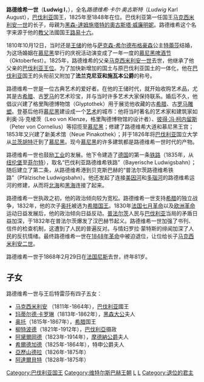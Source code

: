 {{noteTA
|1=zh:奥托; zh-tw:鄂圖
}}
{{Infobox royalty
| name         = 路德维希一世
| image        = Ludwig I of Bavaria.jpg
| image_size   = 250px
| succession   = 巴伐利亞國王
| reign        = 1825年10月13日－1848年3月20日（{{age in years and days|1825|10|13|1848|3|20|age=no}}）
| predecessor  = [[马克西米利安一世_(巴伐利亚国王)|马克西米利安一世]]
| successor    = [[马克西米利安二世_(巴伐利亚国王)|马克西米利安二世]]
| birth_date   = {{birth date|1786|8|25}}
| birth_place  = {{flag|Kingdom of France}}[[斯特拉斯堡|斯特拉斯堡]]
| death_date   = {{death date and age|1868|2|29|1786|8|25}}
| death_place  = {{flag|Second French Empire}}[[尼斯|尼斯]]
| burial_place = [[圣玻尼法修道院|圣玻尼法修道院]]
| spouse       = [[薩克森-希爾德布格豪森的特蕾莎|薩克森-希爾德布格豪森的特蕾莎]]
| issue        = [[马克西米利安二世_(巴伐利亚国王)|马克西米利安二世]]<br>黑森大公夫人玛蒂尔德·卡罗琳<br>希腊国王[[奥托一世_(希腊)|奥托一世]]<br>摄政王[[柳特波德_(巴伐利亚)|柳特波德]]<br>摩德纳公爵夫人[[巴伐利亞的阿黛爾岡德_(1823-1914)|阿黛爾岡德]]<br>泰申公爵夫人[[巴伐利亞的希爾德加德|希尔德加德]]<br>亚历山德拉公主<br>[[巴伐利亞的阿達爾貝特_(1828-1875)|阿达尔貝特王子]]
| full name    = Ludwig Karl August
| house        = [[维特尔斯巴赫王朝|维特尔斯巴赫王朝]]
| father       = [[马克西米利安一世_(巴伐利亚国王)|马克西米利安一世]]
| mother       = [[黑森-達姆施塔特的奧古斯塔·威廉明妮|黑森-達姆施塔特的奧古斯塔·威廉明妮]]
| religion     = [[罗马天主教|罗马天主教]]
}}

'''路德维希一世'''（'''Ludwig I'''，{{bd|1786年|8月25日|1868年|2月29日}}），全名''路德维希·卡尔·奥古斯特''（''Ludwig'' Karl August），[[巴伐利亞王國|巴伐利亚]]国王，1825年至1848年在位。巴伐利亚第一任国王[[马克西米利安一世_(巴伐利亚国王)|马克西米利安一世]]的长子，母親为[[黑森-達姆施塔特的奧古斯塔·威廉明妮|黑森-達姆施塔特的奧古斯塔·威廉明妮]]。路德维希这个名字来源于他的[[教父|教父]]法國国王[[路易十六|路易十六]]。

1810年10月12日，当时还是[[王储|王储]]的他与[[萨克森-希尔德布格豪森|萨克森-希尔德布格豪森]]公主[[薩克森-希爾德布格豪森的特蕾莎|特蕾莎]]结婚，为这场婚姻在[[慕尼黑|慕尼黑]]举行的庆祝活动演变成了一年一度的[[慕尼黑啤酒节|慕尼黑啤酒节]]（Oktoberfest）。1825年，路德维希的父亲[[马克西米利安一世_(巴伐利亚国王)|马克西米利安一世]]去世，他继承了他父亲的[[巴伐利亚统治者列表|巴伐利亚王位]]。为了加快新增加的国土与原巴伐利亚国土的一体化，他在[[巴伐利亚|巴伐利亚]]国王的头衔前又附加了'''法兰克尼亚和施瓦本公爵'''的称号。

路德维希一世是一位古典艺术的爱好者。在他的王储时代，就开始收购艺术品，尤其是古[[希腊|希腊]]、古[[罗马|罗马]]的艺术珍宝，并与当时许多艺术大家保持联系。婚后不久，他倡议兴建了格里陶德博物馆（Glyptothek）用于展览他收藏的古[[希腊|希腊]]、古[[罗马|罗马]][[雕塑|雕塑]]。登基后他将[[慕尼黑|慕尼黑]]建设成一个[[艺术|艺术]]的城市：他将当时著名的艺术家和建筑家如利奥·冯·克棱茨（Leo von Klenze，格里陶德博物馆的设计者）、[[柯内留斯|彼得·冯·柯内留斯]]（Peter von Cornelius）等招揽至[[慕尼黑|慕尼黑]]；修建了路德维希大道和慕尼黑王宫；1853年又兴建了新美术馆（Neue Pinakothek）；并于1826年将[[巴伐利亚|巴伐利亚]]国立大学从[[兰茨胡特|兰茨胡特]]迁到了[[慕尼黑|慕尼黑]]。现今[[慕尼黑|慕尼黑]]的许多建筑都是路德维希一世时代的产物。

路德维希一世也鼓励[[工业|工业]]的发展。他下令建造了[[德国|德国]]的第一条[[鐵路運輸|铁路]]（1835年，从[[纽伦堡|纽伦堡]]至[[菲尔特|菲尔特]]），取名“巴伐利亚路德维希铁路”（Bayerische Ludwigsbahn）；随后建立了第二条，从路德维希港到贝克斯巴赫的“普法尔茨路德维希铁路”（Pfälzische Ludwigsbahn）。他还发起了连接[[美因河|美因河]]和[[多瑙河|多瑙河]]的路德维希运河的修建，从而将[[北海_(大西洋)|北海]]和[[黑海|黑海]]连接了起来。

路德维希一世执政之初，他的政治倾向较为宽松。路德维希一世支持[[希腊|希腊]]的独立战争，1832年，他的次子[[奥托一世_(希腊)|奥托]]被选为[[希腊君主列表|希腊国王]]。1830年[[法国|法国]][[七月革命|七月革命]]以及[[欧洲|欧洲]][[革命|革命]]运动日益发展后，他的政治倾向日益反动。[[普法尔茨|普法尔茨]]人民与[[巴伐利亚|巴伐利亚]]当局的矛盾日益加深，于1832年在普法尔茨爆发了汉巴赫节起义。路德维希一世加强了书刊、信件的检查机制，这遭到了人民的普遍反对。与情妇罗拉·蒙特斯的绯闻加深了人民的反抗情绪。最终路德维希一世在[[1848年革命|1848年革命]]中被迫退位，让位给长子[[马克西米利安二世_(巴伐利亚国王)|马克西米利安二世]]。

路德维希一世于1868年2月29日在[[法国|法国]][[尼斯|尼斯]]去世，终年81岁。

== 子女 ==
路德维希一世与王后特雷莎有四子五女：
* [[马克西米利安二世_(巴伐利亚国王)|马克西米利安]] （1811年-1864年），[[巴伐利亞王國|巴伐利亚]]國王
* [[巴伐利亞的瑪蒂爾德·卡羅琳|玛蒂尔德·卡罗琳]]（1813年-1862年），[[路德维希三世_(黑森大公)|黑森大公]]夫人
* [[奥托一世_(希腊)|奥托]]（1815年-1867年），[[希臘王國|希腊]]国王
* [[柳特波德_(巴伐利亚)|柳特波德]]（1821年-1912年），[[巴伐利亞王國|巴伐利亞]]摄政
* [[巴伐利亞的阿黛爾岡德_(1823-1914)|阿黛爾岡德]]（1823年-1914年），[[法蘭西斯科五世|摩德納公爵]]夫人
* [[巴伐利亞的希爾德加德|希爾德加德]]（1825年-1864年），特申公爵夫人
* [[巴伐利亞的亞歷山德拉|亞歷山德拉]]（1826年-1875年）
* [[巴伐利亞的阿達爾貝特_(1828-1875)|阿達爾貝特]]（1828年-1875年）

{{s-start}}
{{s-hou|[[维特尔斯巴赫王朝|维特尔斯巴赫王朝]]|1786年|8月25日|1868年|2月29日}}
{{s-reg|}}
{{s-before|[[马克西米利安一世_(巴伐利亚国王)|馬克西米利安一世]]}}
{{s-title|[[巴伐利亚统治者列表|巴伐利亞國王]]|1825年—1848年}}
{{s-after|[[马克西米利安二世_(巴伐利亚国王)|馬克西米利安二世]]}}
{{s-end}}
{{巴伐利亞國王}}
{{Authority control}}

{{DEFAULTSORT: Ludwig 01}}
[[Category:巴伐利亚国王|Category:巴伐利亚国王]]
[[Category:维特尔斯巴赫王朝|Category:维特尔斯巴赫王朝]]
[[Category:1786年出生|L]]
[[Category:1868年逝世|L]]
[[Category:退位的君主|Category:退位的君主]]